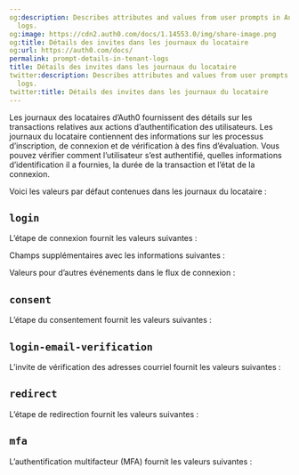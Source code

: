 ```yaml
---
og:description: Describes attributes and values from user prompts in Auth0 tenant
  logs.
og:image: https://cdn2.auth0.com/docs/1.14553.0/img/share-image.png
og:title: Détails des invites dans les journaux du locataire
og:url: https://auth0.com/docs/
permalink: prompt-details-in-tenant-logs
title: Détails des invites dans les journaux du locataire
twitter:description: Describes attributes and values from user prompts in Auth0 tenant
  logs.
twitter:title: Détails des invites dans les journaux du locataire
---
```


Les journaux des locataires d’Auth0 fournissent des détails sur les transactions relatives aux actions d’authentification des utilisateurs. Les journaux du locataire contiennent des informations sur les processus d’inscription, de connexion et de vérification à des fins d’évaluation. Vous pouvez vérifier comment l’utilisateur s’est authentifié, quelles informations d’identification il a fournies, la durée de la transaction et l’état de la connexion.

Voici les valeurs par défaut contenues dans les journaux du locataire :



## `login`

L’étape de connexion fournit les valeurs suivantes :



Champs supplémentaires avec les informations suivantes :



Valeurs pour d’autres événements dans le flux de connexion :



## `consent`

L’étape du consentement fournit les valeurs suivantes :



## `login-email-verification`

L’invite de vérification des adresses courriel fournit les valeurs suivantes :



## `redirect`

L’étape de redirection fournit les valeurs suivantes :



## `mfa`

L’authentification multifacteur (MFA) fournit les valeurs suivantes :